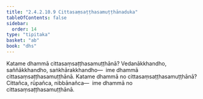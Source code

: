 ```yaml
---
title: "2.4.2.10.9 Cittasaṃsaṭṭhasamuṭṭhānaduka"
tableOfContents: false
sidebar:
  order: 14
type: "tipitaka"
basket: "ab"
book: "dhs"
---
```



<DynamicBreadcrumb />

<Division number="1541" book="dhs">

<Paragraph number="2252" book="dhs">
Katame dhammā cittasaṃsaṭṭhasamuṭṭhānā? Vedanākkhandho, saññākkhandho, saṅkhārakkhandho—  ime dhammā cittasaṃsaṭṭhasamuṭṭhānā.
</Paragraph>

</Division>
<Division number="1542" book="dhs">

<Paragraph number="2253" book="dhs">
Katame dhammā no cittasaṃsaṭṭhasamuṭṭhānā? Cittañca, rūpañca, nibbānañca—  ime dhammā no cittasaṃsaṭṭhasamuṭṭhānā.
</Paragraph>
</Division>